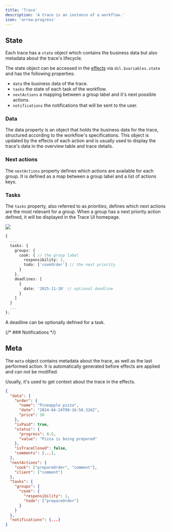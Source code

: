 ```yaml
---
title: 'Trace'
description: 'A trace is an instance of a workflow.'
icon: 'arrow-progress'
---
```


## State

Each trace has a `state` object which contains the business data but also metadata about the trace's lifecycle.

The state object can be accessed in the [effects](/configuration/action/effects) via `dsl.$variables.state` and has the following properties:

- `data` the business data of the trace.
- `tasks` the state of each task of the workflow.
- `nextActions` a mapping between a group label and it's next possible actions.
- `notifications` the notifications that will be sent to the user.

### Data

The data property is an object that holds the business data for the trace,
structured according to the workflow's specifications.
This object is updated by the effects of each action and is usually used to display
the trace's data in the overview table and trace details.

### Next actions

The `nextActions` property defines which actions are available for each group.
It is defined as a map between a group label and a list of actions keys.

### Tasks

The `tasks` property, also referred to as _priorities_, defines which next actions are the most relevant for a group.
When a group has a next priority action defined, it will be displayed in the Trace UI homepage.

<Frame>
  <img src="/images/configuration/tasks.png" style={{ borderRadius: '1rem' }} />
</Frame>

```ts
{
  ...
  tasks: {
    groups: {
      cook: { // the group label
        responsibility: 1,
        todo: ['cookOrder'] // the next priority
      }
    },
    deadlines: [
      {
        date: '2025-11-20' // optional deadline
      }
    ]
  }
  ...
};
```

<Tip>A deadline can be optionally defined for a task.</Tip>

{/* ### Notifications */}

## Meta

The `meta` object contains metadata about the trace, as well as the last performed action.
It is automatically generated before effects are applied and can not be modified.

Usually, it's used to get context about the trace in the effects.

<RequestExample>

```json Trace state example
{
  "data": {
    "order": {
      "name": "Pineapple pizza",
      "date": "2024-04-24T09:16:56.316Z",
      "price": 10
    },
    "isPaid": true,
    "status": {
      "progress": 0.5,
      "value": "Pizza is being prepared"
    },
    "isTraceClosed": false,
    "comments": [...],
  },
  "nextActions": {
    "cook": ["prepareOrder", "comment"],
    "client": ["comment"]
  },
  "tasks": {
    "groups": {
      "cook": {
        "responsibility": 1,
        "todo": ["prepareOrder"]
      }
    }
  },
  "notifications": {...}
}
```

</RequestExample>
